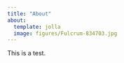```yaml
---
title: "About"
about:
  template: jolla
  image: figures/Fulcrum-834703.jpg
---
```


This is a test.
